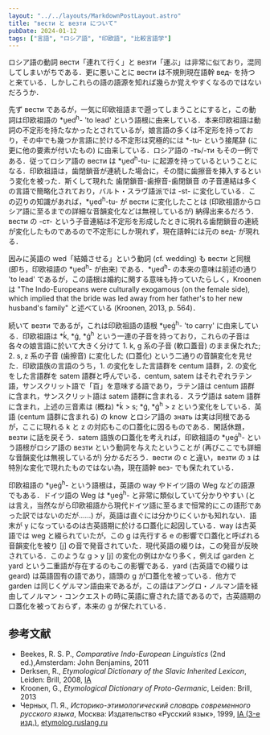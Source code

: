 ```yaml
---
layout: "../../layouts/MarkdownPostLayout.astro"
title: "вести と везти について"
pubDate: 2024-01-12
tags: ["言語", "ロシア語", "印欧語", "比較言語学"]
---
```


ロシア語の動詞 вести「連れて行く」と везти「運ぶ」は非常に似ており，混同してしまいがちである．更に悪いことに вести は不規則現在語幹 вед- を持つと来ている．しかしこれらの語の語源を知れば幾らか覚えやすくなるのではないだろうか．

先ず вести であるが，一気に印欧祖語まで遡ってしまうことにすると，この動詞は印欧祖語の *u̯ed<sup>h</sup>- 'to lead' という語根に由来している．本来印欧祖語は動詞の不定形を持たなかったとされているが，娘言語の多くは不定形を持っており，その中でも幾つか言語に於ける不定形は究極的には *-tu- という接尾辞 (に更に他の要素が付いたもの) に由来している．ロシア語の -ть/-ти もその一例である．従ってロシア語の вести は *u̯ed<sup>h</sup>-tu- に起源を持っているということになる．印欧祖語は，歯閉鎖音が連続した場合に，その間に歯擦音を挿入するという変化を被った．斯くして現れた 歯閉鎖音-歯擦音-歯閉鎖音 の子音連結は多くの言語で簡略化されており，バルト・スラヴ語派では -st- に変化している．この辺りの知識があれば，*u̯ed<sup>h</sup>-tu- が вести に変化したことは (印欧祖語からロシア語に至るまでの詳細な音韻変化などは無視しているが) 納得出来るだろう．вести の -ст- という子音連結は不定形を形成したときに現れる歯閉鎖音の連続が変化したものであるので不定形にしか現れず，現在語幹には元の вед- が現れる．

因みに英語の wed「結婚させる」という動詞 (cf. wedding) も вести と同根 (即ち，印欧祖語の *u̯ed<sup>h</sup>- が由来) である．*u̯ed<sup>h</sup>- の本来の意味は前述の通り 'to lead' であるが，この語根は婚約に関する意味も持っていたらしく，Kroonen は "The Indo-Europeans were culturally exogamous (on the female side), which implied that the bride was led away from her father's to her new husband's family" と述べている (Kroonen, 2013, p. 564)．

続いて везти であるが，これは印欧祖語の語根 *u̯eǵ<sup>h</sup>- 'to carry' に由来している．印欧祖語は *ḱ, *ǵ, *ǵ<sup>h</sup> という一連の子音を持っており，これらの子音は各々の娘言語に於いて大きく分けて 1. k, g 系の子音 (軟口蓋音) のまま保たれた; 2. s, z 系の子音 (歯擦音) に変化した (口蓋化) という二通りの音韻変化を見せた．印欧語族の言語のうち，1. の変化をした言語群を centum 語群，2. の変化をした言語群を satem 語群と呼んでいる．centum, satem はそれぞれラテン語，サンスクリット語で「百」を意味する語であり，ラテン語は centum 語群に含まれ，サンスクリット語は satem 語群に含まれる．スラヴ語は satem 語群に含まれ，上述の三音素は (概ね) *ḱ > s; *ǵ, *ǵ<sup>h</sup> > z という変化をしている．英語 (centum 語群に含まれる) の know とロシア語の знать は実は同根であるが，ここに現れる k と z の対応もこの口蓋化に因るものである．閑話休題，везти に話を戻そう．satem 語族の口蓋化を考えれば，印欧祖語の *u̯eǵ<sup>h</sup>- という語根がロシア語の везти という動詞を与えたということが (再びここでも詳細な音韻変化は無視しているが) 分かるだろう．вести の с と違い，везти の з は特別な変化で現れたものではない為，現在語幹 вез- でも保たれている．

印欧祖語の *u̯eǵ<sup>h</sup>- という語根は，英語の way やドイツ語の Weg などの語源でもある．ドイツ語の Weg は *u̯eǵ<sup>h</sup>- と非常に類似していて分かりやすい (とは言え，当然ながら印欧祖語から現代ドイツ語に至るまで恒常的にこの語形であった訳ではないのだが......) が，英語は直ぐには分かりにくいかも知れない．語末が y になっているのは古英語期に於ける口蓋化に起因している．way は古英語では weg と綴られていたが，この g は先行する e の影響で口蓋化と呼ばれる音韻変化を被り [j] の音で発音されていた．現代英語の綴りは，この発音が反映されている．このような g > y [j] の変化の例はかなり多く，例えば garden と yard という二重語が存在するのもこの影響である．yard (古英語での綴りは geard) は英語固有の語であり，語頭の g が口蓋化を被っている．他方で garden は同じくゲルマン語由来であるが，この語はアングロ・ノルマン語を経由してノルマン・コンクエストの時に英語に齎された語であるので，古英語期の口蓋化を被っておらず，本来の g が保たれている．

## 参考文献
* Beekes, R. S. P., *Comparative Indo-European Linguistics* (2nd ed.),Amsterdam: John Benjamins, 2011
* Derksen, R., *Etymological Dictionary of the Slavic Inherited Lexicon*, Leiden: Brill, 2008, [IA](https://archive.org/details/etymological-dictionary-of-the-slavic-inherited-lexicon)
* Kroonen, G., *Etymological Dictionary of Proto-Germanic*, Leiden: Brill, 2013
* Черных, П. Я., *Историко-этимологический словарь современного русского языка*, Москва: Издательство «Русский язык», 1999, [IA (3-е изд.)](https://archive.org/details/Chernykh-IESRJa/Chernykh-IESRJa-1/mode/1up), [etymolog.ruslang.ru](https://etymolog.ruslang.ru/index.php?act=contents&book=chernykh)